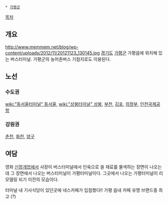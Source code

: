  * [[가평군]]

[[목차]]
== 개요 ==
http://www.memmem.net/blog/wp-content/uploads/2012/11/20121123_130145.jpg
[[경기도]] [[가평군]] 가평읍에 위치해 있는 버스터미널. 가평군의 농어촌버스 기점지로도 이용된다.

== 노선 ==
=== 수도권 ===
[[wiki:"동서울터미널" 동서울]], [[wiki:"상봉터미널" 상봉]], [[부천]], [[김포]], [[의정부]], [[인천국제공항]]
=== 강원권 ===
[[춘천]], [[화천]], [[양구]]

== 여담 ==
영화 [[신장개업]]에서 사장이 버스터미널에서 인육으로 쓸 재료를 물색하는 장면이 나오는데 그 장면에서 나오는 버스터미널이 가평터미널이다. 그곳에서 나오는 가평터미널이 리모델링 되기 이전의 모습이다.

터미널 내 기사식당이 있던곳에 네스카페가 입점했다!! 가평 읍내 카페 유명 브랜드중 최고 (?) 
